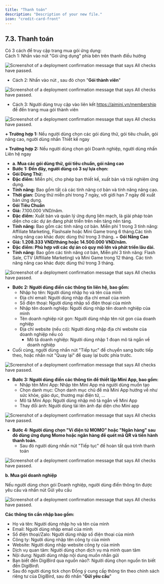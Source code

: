```yaml
---
title: "Thanh toán"
description: "Description of your new file."
icon: "credit-card-front"
---
```


## **7.3. Thanh toán**

Có 3 cách để truy cập trang mua gói ứng dụng:\
Cách 1: Nhấn vào nút "Gói ứng dụng" phía bên trên thanh điều hướng

<Frame caption="Nút gói ứng dụng ">
  <img
    src="https://aimini-upload.sgp1.digitaloceanspaces.com/image227_95eab047b9.jpg"
    alt="Screenshot of a deployment confirmation message that says All checks have passed."
    style={{ borderRadius:"0.5rem" }}
    title=""
  />
</Frame>

- Cách 2: Nhấn vào nút <Icon icon="grid-2" color="#cfcfcf" size={15} /> , sau đó chọn "**Gói thành viên**"

<Frame caption="Nút danh mục chức năng ">
  <img
    src="https://aimini-upload.sgp1.digitaloceanspaces.com/image74_081ffaaacb.jpg"
    alt="Screenshot of a deployment confirmation message that says All checks have passed."
    style={{ borderRadius:"0.5rem" }}
    title=""
  />
</Frame>

- Cách 3: Người dùng truy cập vào liên kết https://aimini.vn/membership để đến trang mua gói thành viên

<Frame caption="Màn hình mua gói thành viên">
  <img
    src="https://aimini-upload.sgp1.digitaloceanspaces.com/image71_14c95f2851.png"
    alt="Screenshot of a deployment confirmation message that says All checks have passed."
    style={{ borderRadius:"0.5rem" }}
    title=""
  />
</Frame>

**\+ Trường hợp 1:** Nếu người dùng chọn các gói dùng thử, gói tiêu chuẩn, gói nâng cao, người dùng nhấn Thiết kế ngay

**\+ Trường hợp 2:** Nếu người dùng chọn gói Doanh nghiệp, người dùng nhấn Liên hệ ngay

- **a. Mua các gói dùng thử, gói tiêu chuẩn, gói nâng cao**
- **Bước 1: Đến đây, người dùng có 3 sự lựa chọn:**
- **Gói Dùng Thử:**
- **Đặc điểm:** Miễn phí, cho phép bạn thiết kế, xuất bản và trải nghiệm ứng dụng.
- **Tính năng:** Bao gồm tất cả các tính năng cơ bản và tính năng nâng cao.
- **Thời gian:** Dùng thử miễn phí trong 7 ngày, với giới hạn 7 ngày để xuất bản ứng dụng.
- **Gói Tiêu Chuẩn**
- **Giá:** 7.100.000 VND/năm.
- **Đặc điểm:** Xuất bản và quản lý ứng dụng liên mạch, là giải pháp toàn diện cho các dự án đang phát triển trên nền tảng nên tảng.
- **Tính năng:** Bao gồm các tính năng cơ bản. Miễn phí 1 trong 3 tính năng: Affiliate Marketing, Flashsale hoặc Mini Game trong 6 tháng.Các tính năng nâng cao khác được dùng thử trong 3 tháng.  + **Gói Nâng Cao**
- **Giá: 1.208.333 VND/tháng hoặc 14.500.000 VND/năm.**
- **Đặc điểm: Phù hợp với các dự án có quy mô lớn và phát triển lâu dài.**
- **Tính năng:** Bao gồm các tính năng cơ bản, Miễn phí 3 tính năng: Flash Sale, CTV (Affiliate Marketing) và Mini Game trong 12 tháng. Các tính năng nâng cao khác được dùng thử trong 3 tháng.

<Frame caption="Gói dịch vụ  ">
  <img
    src="https://aimini-upload.sgp1.digitaloceanspaces.com/image190_e834c377e4.png"
    alt="Screenshot of a deployment confirmation message that says All checks have passed."
    style={{ borderRadius:"0.5rem" }}
    title=""
  />
</Frame>

- **Bước 2: Người dùng điền các thông tin liên hệ, bao gồm:**
  - Nhập họ tên: Người dùng nhập họ và tên của mình
  - Địa chỉ email: Người dùng nhập địa chỉ email của mình
  - Số điện thoại: Người dùng nhập số điện thoại của mình
  - Nhập tên doanh nghiệp: Người dùng nhập tên doanh nghiệp của mình
  - Tên doanh nghiệp rút gọn: Người dùng nhập tên rút gọn của doanh nghiệp
  - Địa chỉ website (nếu có): Người dùng nhập địa chỉ website của doanh nghiệp nếu có
    - Mô tả doanh nghiệp: Người dùng nhập 1 đoạn mô tả ngắn về doanh nghiệp
- Cuối cùng, người dùng nhấn nút "Tiếp tục" để chuyển sang bước tiếp theo, hoặc nhấn nút "Quay lại" để quay lại bước phía trước.

<Frame caption="Màn hình điền thông tin liên hệ ">
  <img
    src="https://aimini-upload.sgp1.digitaloceanspaces.com/image203_4fb1001af4.jpg "
    alt="Screenshot of a deployment confirmation message that says All checks have passed."
    style={{ borderRadius:"0.5rem" }}
    title=""
  />
</Frame>

- **Bước 3: Người dùng điền các thông tin để thiết lập Mini App, bao gồm:**
  - Nhập tên Mini App: Nhập tên Mini App mà người dùng muốn tạo
  - Chọn danh mục: Chọn danh mục chủ đề mà Mini App hướng về như sức khỏe, giáo dục, thương mại điện tử, …
  - Mô tả Mini App: Người dùng nhập mô tả ngắn về Mini App
  - Thay đổi ảnh: Người dùng tải lên ảnh đại diện cho Mini app

<Frame caption="Màn hình thiết lập Mini App  ">
  <img
    src="https://aimini-upload.sgp1.digitaloceanspaces.com/image123_1893555d03.jpg"
    alt="Screenshot of a deployment confirmation message that says All checks have passed."
    style={{ borderRadius:"0.5rem" }}
    title=""
  />
</Frame>

- **Bước 4: Người dùng chọn "Ví điện tử MOMO" hoặc "Ngân hàng" sau đó dùng ứng dụng Momo hoặc ngân hàng để quét mã QR và tiến hành thanh toán.**
  - Sau đó người dùng nhấn nút "Tiếp tục" để hoàn tất quá trình thanh toán

<Frame caption="Màn hình thanh toán ">
  <img
    src="https://aimini-upload.sgp1.digitaloceanspaces.com/image57_744fbbda75.png"
    alt="Screenshot of a deployment confirmation message that says All checks have passed."
    style={{ borderRadius:"0.5rem" }}
    title=""
  />
</Frame>

**b. Mua gói doanh nghiệp**

Nếu người dùng chọn gói Doanh nghiệp,  người dùng điền thông tin được yêu cầu và nhấn nút Gửi yêu cầu

<Frame caption="Màn hình điền thông tin liên hệ">
  <img
    src="https://aimini-upload.sgp1.digitaloceanspaces.com/image99_0f50580eb8.jpg"
    alt="Screenshot of a deployment confirmation message that says All checks have passed."
    style={{ borderRadius:"0.5rem" }}
    title=""
  />
</Frame>

**Các thông tin cần nhập bao gồm:**

- Họ và tên: Người dùng nhập họ và tên của mình
- Email: Người dùng nhập email của mình
- Số điện thoại/Zalo: Người dùng nhập số điện thoại của mình
- Công ty: Người dùng nhập tên công ty của mình
- Website: Người dùng nhập website công ty của mình
- Dịch vụ quan tâm: Người dùng chọn dịch vụ mà mình quan tâm
- Nội dung: Người dùng nhập nội dung muốn nhắn gửi
- Bạn biết đến DigiBird qua nguồn nào?: Người dùng chọn nguồn tin biết đến DigiBird\\
- Sau đó người dùng tick chọn Đồng ý cung cấp thông tin theo chính sách riêng tư của DigiBird, sau đó nhấn "**Gửi yêu cầu**"